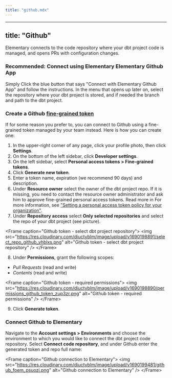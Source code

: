 ```yaml
---
title: "github.mdx"
---
```


---
title: "Github"
---

Elementary connects to the code repository where your dbt project code is managed, and opens PRs with configuration changes.

### Recommended: Connect using Elementary Elementary Github App

Simply Click the blue button that says "Connect with Elementary Github App" and follow the instructions.
In the menu that opens up later on, select the repository where your dbt project is stored, and if needed the branch and path to the dbt project.

### Create a Github [fine-grained token](https://docs.github.com/en/authentication/keeping-your-account-and-data-secure/managing-your-personal-access-tokens#creating-a-fine-grained-personal-access-token)

If for some reason you prefer to, you can connect to Github using a fine-grained token managed by your team instead.
Here is how you can create one:

1. In the upper-right corner of any page, click your profile photo, then click **Settings**.
2. On the bottom of the left sidebar, click **Developer settings**.
3. On the left sidebar, select **Personal access tokens &gt; Fine-grained tokens**.
4. Click **Generate new token**.
5. Enter a token name, expiration (we recommend 90 days) and description.
6. Under **Resource owner** select the owner of the dbt project repo. If it is missing, you need to contact the resource owner administrator and ask him to approve fine-grained personal access tokens. Read more in For more information, see ["Setting a personal access token policy for your organization"](https://docs.github.com/en/organizations/managing-programmatic-access-to-your-organization/setting-a-personal-access-token-policy-for-your-organization).
7. Under **Repository access** select **Only selected repositories** and select the repo of your dbt project (see picture).

&lt;Frame caption="Github token - select dbt project repository"&gt;
  &lt;img
    src="https://res.cloudinary.com/diuctyblm/image/upload/v1690198891/select_repo_github_vhblxs.png"
    alt="Github token - select dbt project repository"
  /&gt;
&lt;/Frame&gt;

8. Under **Permissions**, grant the following scopes:

- _Pull Requests_ (read and write)
- _Contents_ (read and write)

&lt;Frame caption="Github token - required permissions"&gt;
  &lt;img
    src="https://res.cloudinary.com/diuctyblm/image/upload/v1690198890/permissions_github_token_zup3zr.png"
    alt="Github token - required permissions"
  /&gt;
&lt;/Frame&gt;

9. Click **Generate token**.

### Connect Github to Elementary

Navigate to the **Account settings &gt; Environments** and choose the environment to which you would like to connect the dbt project code repository.
Select **Connect code repository**, and under Github enter the generated token and repo full name:

&lt;Frame caption="Github connection to Elementary"&gt;
  &lt;img
    src="https://res.cloudinary.com/diuctyblm/image/upload/v1690199481/github_foem_psuozi.png"
    alt="Github connection to Elementary"
  /&gt;
&lt;/Frame&gt;
